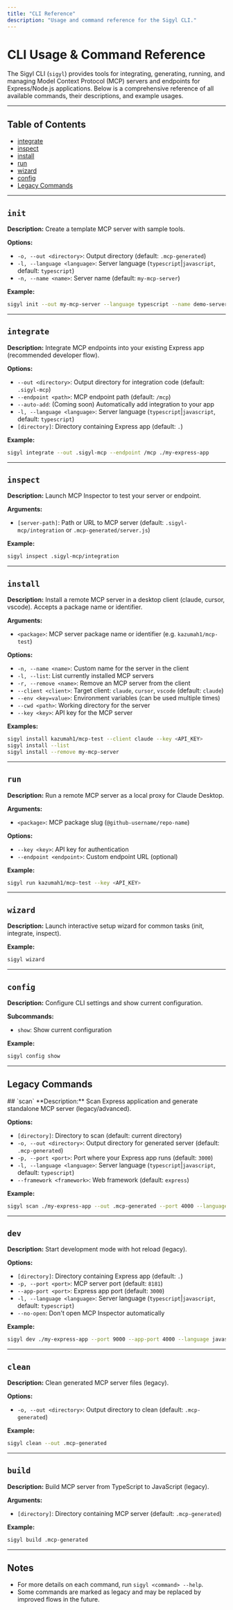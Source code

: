 ```yaml
---
title: "CLI Reference"
description: "Usage and command reference for the Sigyl CLI."
---
```


# CLI Usage & Command Reference

The Sigyl CLI (`sigyl`) provides tools for integrating, generating, running, and managing Model Context Protocol (MCP) servers and endpoints for Express/Node.js applications. Below is a comprehensive reference of all available commands, their descriptions, and example usages.

---

## Table of Contents
- [integrate](#integrate)
- [inspect](#inspect)
- [install](#install)
- [run](#run)
- [wizard](#wizard)
- [config](#config)
- [Legacy Commands](#legacy-commands)

---
## `init`
**Description:** Create a template MCP server with sample tools.

**Options:**
- `-o, --out <directory>`: Output directory (default: `.mcp-generated`)
- `-l, --language <language>`: Server language (`typescript`|`javascript`, default: `typescript`)
- `-n, --name <name>`: Server name (default: `my-mcp-server`)

**Example:**
```sh
sigyl init --out my-mcp-server --language typescript --name demo-server
```

---

## `integrate`
**Description:** Integrate MCP endpoints into your existing Express app (recommended developer flow).

**Options:**
- `--out <directory>`: Output directory for integration code (default: `.sigyl-mcp`)
- `--endpoint <path>`: MCP endpoint path (default: `/mcp`)
- `--auto-add`: (Coming soon) Automatically add integration to your app
- `-l, --language <language>`: Server language (`typescript`|`javascript`, default: `typescript`)
- `[directory]`: Directory containing Express app (default: `.`)

**Example:**
```sh
sigyl integrate --out .sigyl-mcp --endpoint /mcp ./my-express-app
```

---

## `inspect`
**Description:** Launch MCP Inspector to test your server or endpoint.

**Arguments:**
- `[server-path]`: Path or URL to MCP server (default: `.sigyl-mcp/integration` or `.mcp-generated/server.js`)

**Example:**
```sh
sigyl inspect .sigyl-mcp/integration
```

---

## `install`
**Description:** Install a remote MCP server in a desktop client (claude, cursor, vscode). Accepts a package name or identifier.

**Arguments:**
- `<package>`: MCP server package name or identifier (e.g. `kazumah1/mcp-test`)

**Options:**
- `-n, --name <name>`: Custom name for the server in the client
- `-l, --list`: List currently installed MCP servers
- `-r, --remove <name>`: Remove an MCP server from the client
- `--client <client>`: Target client: `claude`, `cursor`, `vscode` (default: `claude`)
- `--env <key=value>`: Environment variables (can be used multiple times)
- `--cwd <path>`: Working directory for the server
- `--key <key>`: API key for the MCP server

**Examples:**
```sh
sigyl install kazumah1/mcp-test --client claude --key <API_KEY>
sigyl install --list
sigyl install --remove my-mcp-server
```

---

## `run`
**Description:** Run a remote MCP server as a local proxy for Claude Desktop.

**Arguments:**
- `<package>`: MCP package slug (`@github-username/repo-name`)

**Options:**
- `--key <key>`: API key for authentication
- `--endpoint <endpoint>`: Custom endpoint URL (optional)

**Example:**
```sh
sigyl run kazumah1/mcp-test --key <API_KEY>
```

---

## `wizard`
**Description:** Launch interactive setup wizard for common tasks (init, integrate, inspect).

**Example:**
```sh
sigyl wizard
```

---

## `config`
**Description:** Configure CLI settings and show current configuration.

**Subcommands:**
- `show`: Show current configuration

**Example:**
```sh
sigyl config show
```

---

## Legacy Commands

<Accordion title="Legacy Commands">
## `scan`
**Description:** Scan Express application and generate standalone MCP server (legacy/advanced).

**Options:**
- `[directory]`: Directory to scan (default: current directory)
- `-o, --out <directory>`: Output directory for generated server (default: `.mcp-generated`)
- `-p, --port <port>`: Port where your Express app runs (default: `3000`)
- `-l, --language <language>`: Server language (`typescript`|`javascript`, default: `typescript`)
- `--framework <framework>`: Web framework (default: `express`)

**Example:**
```sh
sigyl scan ./my-express-app --out .mcp-generated --port 4000 --language javascript
```

---

## `dev`
**Description:** Start development mode with hot reload (legacy).

**Options:**
- `[directory]`: Directory containing Express app (default: `.`)
- `-p, --port <port>`: MCP server port (default: `8181`)
- `--app-port <port>`: Express app port (default: `3000`)
- `-l, --language <language>`: Server language (`typescript`|`javascript`, default: `typescript`)
- `--no-open`: Don't open MCP Inspector automatically

**Example:**
```sh
sigyl dev ./my-express-app --port 9000 --app-port 4000 --language javascript --no-open
```

---

## `clean`
**Description:** Clean generated MCP server files (legacy).

**Options:**
- `-o, --out <directory>`: Output directory to clean (default: `.mcp-generated`)

**Example:**
```sh
sigyl clean --out .mcp-generated
```

---

## `build`
**Description:** Build MCP server from TypeScript to JavaScript (legacy).

**Arguments:**
- `[directory]`: Directory containing MCP server (default: `.mcp-generated`)

**Example:**
```sh
sigyl build .mcp-generated
```

</Accordion>

---

## Notes
- For more details on each command, run `sigyl <command> --help`.
- Some commands are marked as legacy and may be replaced by improved flows in the future.